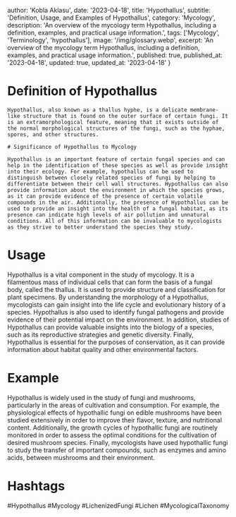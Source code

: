 
  author: 'Kobla Aklasu',
  date: '2023-04-18',
  title: 'Hypothallus',
  subtitle: 'Definition, Usage, and Examples of Hypothallus',
  category: 'Mycology',
  description: 'An overview of the mycology term Hypothallus, including a definition, examples, and practical usage information.',
  tags: ['Mycology', 'Terminology', 'hypothallus'],
  image: '/img/glossary.webp',
  excerpt: 'An overview of the mycology term Hypothallus, including a definition, examples, and practical usage information.',
  published: true,
  published_at: '2023-04-18',
  updated: true,
  updated_at: '2023-04-18'
}




# Definition of Hypothallus
    
    Hypothallus, also known as a thallus hyphe, is a delicate membrane-like structure that is found on the outer surface of certain fungi. It is an extramorphological feature, meaning that it exists outside of the normal morphological structures of the fungi, such as the hyphae, spores, and other structures.
    
    # Significance of Hypothallus to Mycology
    
    Hypothallus is an important feature of certain fungal species and can help in the identification of these species as well as provide insight into their ecology. For example, hypothallus can be used to distinguish between closely related species of fungi by helping to differentiate between their cell wall structures. Hypothallus can also provide information about the environment in which the species grows, as it can provide evidence of the presence of certain volatile compounds in the air. Additionally, the presence of Hypothallus can be used to provide an insight into the health of a fungal habitat, as its presence can indicate high levels of air pollution and unnatural conditions. All of this information can be invaluable to mycologists as they strive to better understand the species they study.

# Usage

Hypothallus is a vital component in the study of mycology. It is a filamentous mass of individual cells that can form the basis of a fungal body, called the thallus. It is used to provide structure and classification for plant specimens. By understanding the morphology of a Hypothallus, mycologists can gain insight into the life cycle and evolutionary history of a species. Hypothallus is also used to identify fungal pathogens and provide evidence of their potential impact on the environment. In addition, studies of Hypothallus can provide valuable insights into the biology of a species, such as its reproductive strategies and genetic diversity. Finally, Hypothallus is essential for the purposes of conservation, as it can provide information about habitat quality and other environmental factors.

# Example

Hypothallus is widely used in the study of fungi and mushrooms, particularly in the areas of cultivation and consumption. For example, the physiological effects of hypothallic fungi on edible mushrooms have been studied extensively in order to improve their flavor, texture, and nutritional content. Additionally, the growth cycles of hypothallic fungi are routinely monitored in order to assess the optimal conditions for the cultivation of desired mushroom species. Finally, mycologists have used hypothallic fungi to study the transfer of important compounds, such as enzymes and amino acids, between mushrooms and their environment.

# Hashtags

#Hypothallus #Mycology #LichenizedFungi #Lichen #MycologicalTaxonomy

